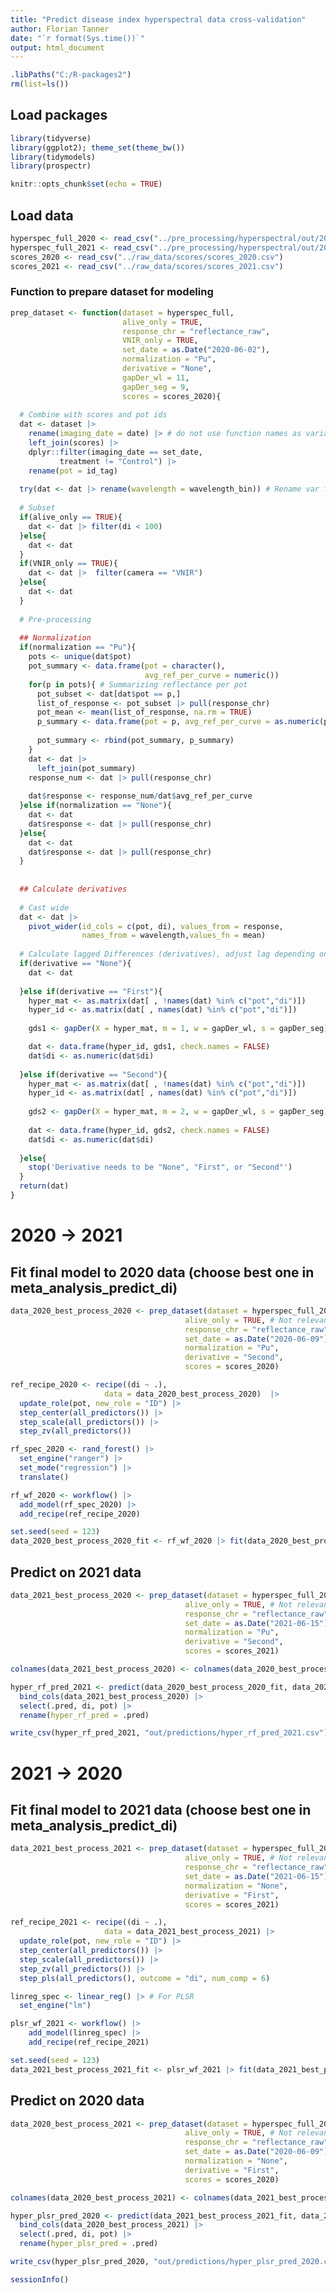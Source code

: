 ```yaml
---
title: "Predict disease index hyperspectral data cross-validation"
author: Florian Tanner
date: "`r format(Sys.time())`"
output: html_document
---
```



```r
.libPaths("C:/R-packages2")
rm(list=ls())
```


## Load packages

```r
library(tidyverse)
library(ggplot2); theme_set(theme_bw())
library(tidymodels)
library(prospectr)
```


```r
knitr::opts_chunk$set(echo = TRUE)
```

## Load data

```r
hyperspec_full_2020 <- read_csv("../pre_processing/hyperspectral/out/2020/raw_and_smoothed_full.csv")
hyperspec_full_2021 <- read_csv("../pre_processing/hyperspectral/out/2021/raw_and_smoothed_full.csv")
scores_2020 <- read_csv("../raw_data/scores/scores_2020.csv") 
scores_2021 <- read_csv("../raw_data/scores/scores_2021.csv") 
```

### Function to prepare dataset for modeling


```r
prep_dataset <- function(dataset = hyperspec_full, 
                         alive_only = TRUE, 
                         response_chr = "reflectance_raw", 
                         VNIR_only = TRUE, 
                         set_date = as.Date("2020-06-02"),
                         normalization = "Pu", 
                         derivative = "None",
                         gapDer_wl = 11,
                         gapDer_seg = 9,
                         scores = scores_2020){
  
  # Combine with scores and pot ids
  dat <- dataset |>
    rename(imaging_date = date) |> # do not use function names as variable names
    left_join(scores) |> 
    dplyr::filter(imaging_date == set_date,
           treatment != "Control") |> 
    rename(pot = id_tag)
  
  try(dat <- dat |> rename(wavelength = wavelength_bin)) # Rename var for the binned datasets
  
  # Subset
  if(alive_only == TRUE){
    dat <- dat |> filter(di < 100)
  }else{
    dat <- dat
  }
  if(VNIR_only == TRUE){
    dat <- dat |>  filter(camera == "VNIR")
  }else{
    dat <- dat
  }
  
  # Pre-processing
  
  ## Normalization
  if(normalization == "Pu"){
    pots <- unique(dat$pot)
    pot_summary <- data.frame(pot = character(),
                              avg_ref_per_curve = numeric())
    for(p in pots){ # Summarizing reflectance per pot
      pot_subset <- dat[dat$pot == p,]
      list_of_response <- pot_subset |> pull(response_chr)
      pot_mean <- mean(list_of_response, na.rm = TRUE)
      p_summary <- data.frame(pot = p, avg_ref_per_curve = as.numeric(pot_mean))
      
      pot_summary <- rbind(pot_summary, p_summary)
    }
    dat <- dat |> 
      left_join(pot_summary) 
    response_num <- dat |> pull(response_chr)
    
    dat$response <- response_num/dat$avg_ref_per_curve
  }else if(normalization == "None"){
    dat <- dat
    dat$response <- dat |> pull(response_chr)
  }else{
    dat <- dat
    dat$response <- dat |> pull(response_chr)
  }
  
  
  ## Calculate derivatives 
  
  # Cast wide
  dat <- dat |>  
    pivot_wider(id_cols = c(pot, di), values_from = response, 
                names_from = wavelength,values_fn = mean)
  
  # Calculate lagged Differences (derivatives), adjust lag depending on binning
  if(derivative == "None"){
    dat <- dat
    
  }else if(derivative == "First"){
    hyper_mat <- as.matrix(dat[ , !names(dat) %in% c("pot","di")])
    hyper_id <- as.matrix(dat[ , names(dat) %in% c("pot","di")])
    
    gds1 <- gapDer(X = hyper_mat, m = 1, w = gapDer_wl, s = gapDer_seg)

    dat <- data.frame(hyper_id, gds1, check.names = FALSE)
    dat$di <- as.numeric(dat$di)
    
  }else if(derivative == "Second"){
    hyper_mat <- as.matrix(dat[ , !names(dat) %in% c("pot","di")])
    hyper_id <- as.matrix(dat[ , names(dat) %in% c("pot","di")])
    
    gds2 <- gapDer(X = hyper_mat, m = 2, w = gapDer_wl, s = gapDer_seg)
    
    dat <- data.frame(hyper_id, gds2, check.names = FALSE)
    dat$di <- as.numeric(dat$di)
    
  }else{
    stop('Derivative needs to be "None", "First", or "Second"')
  }
  return(dat)
}
```

# 2020 → 2021

## Fit final model to 2020 data (choose best one in meta_analysis_predict_di)

```r
data_2020_best_process_2020 <- prep_dataset(dataset = hyperspec_full_2020, 
                                       alive_only = TRUE, # Not relevant here, no dead pots
                                       response_chr = "reflectance_raw", 
                                       set_date = as.Date("2020-06-09"),
                                       normalization = "Pu",
                                       derivative = "Second",
                                       scores = scores_2020)
```

```r
ref_recipe_2020 <- recipe((di ~ .), 
                     data = data_2020_best_process_2020)  |>
  update_role(pot, new_role = "ID") |> 
  step_center(all_predictors()) |>
  step_scale(all_predictors()) |>
  step_zv(all_predictors()) 

rf_spec_2020 <- rand_forest() |> 
  set_engine("ranger") |> 
  set_mode("regression") |> 
  translate()

rf_wf_2020 <- workflow() |> 
  add_model(rf_spec_2020) |> 
  add_recipe(ref_recipe_2020)

set.seed(seed = 123)
data_2020_best_process_2020_fit <- rf_wf_2020 |> fit(data_2020_best_process_2020)
```

## Predict on 2021 data

```r
data_2021_best_process_2020 <- prep_dataset(dataset = hyperspec_full_2021, 
                                       alive_only = TRUE, # Not relevant here, no dead pots
                                       response_chr = "reflectance_raw", 
                                       set_date = as.Date("2021-06-15"),
                                       normalization = "Pu",
                                       derivative = "Second",
                                       scores = scores_2021)

colnames(data_2021_best_process_2020) <- colnames(data_2020_best_process_2020)
```

```r
hyper_rf_pred_2021 <- predict(data_2020_best_process_2020_fit, data_2021_best_process_2020) |> 
  bind_cols(data_2021_best_process_2020) |> 
  select(.pred, di, pot) |> 
  rename(hyper_rf_pred = .pred)

write_csv(hyper_rf_pred_2021, "out/predictions/hyper_rf_pred_2021.csv")
```

# 2021 → 2020

## Fit final model to 2021 data (choose best one in meta_analysis_predict_di)

```r
data_2021_best_process_2021 <- prep_dataset(dataset = hyperspec_full_2021, 
                                       alive_only = TRUE, # Not relevant here, no dead pots
                                       response_chr = "reflectance_raw", 
                                       set_date = as.Date("2021-06-15"),
                                       normalization = "None",
                                       derivative = "First",
                                       scores = scores_2021)
```

```r
ref_recipe_2021 <- recipe((di ~ .), 
                     data = data_2021_best_process_2021) |>
  update_role(pot, new_role = "ID") |> 
  step_center(all_predictors()) |>
  step_scale(all_predictors()) |>
  step_zv(all_predictors()) |> 
  step_pls(all_predictors(), outcome = "di", num_comp = 6)

linreg_spec <- linear_reg() |> # For PLSR
  set_engine("lm")

plsr_wf_2021 <- workflow() |>
    add_model(linreg_spec) |>
    add_recipe(ref_recipe_2021)

set.seed(seed = 123)
data_2021_best_process_2021_fit <- plsr_wf_2021 |> fit(data_2021_best_process_2021)
```

## Predict on 2020 data

```r
data_2020_best_process_2021 <- prep_dataset(dataset = hyperspec_full_2020, 
                                       alive_only = TRUE, # Not relevant here, no dead pots
                                       response_chr = "reflectance_raw", 
                                       set_date = as.Date("2020-06-09"),
                                       normalization = "None",
                                       derivative = "First",
                                       scores = scores_2020)

colnames(data_2020_best_process_2021) <- colnames(data_2021_best_process_2021)
```

```r
hyper_plsr_pred_2020 <- predict(data_2021_best_process_2021_fit, data_2020_best_process_2021) |> 
  bind_cols(data_2020_best_process_2021) |> 
  select(.pred, di, pot) |> 
  rename(hyper_plsr_pred = .pred)

write_csv(hyper_plsr_pred_2020, "out/predictions/hyper_plsr_pred_2020.csv")
```




```r
sessionInfo()
```
